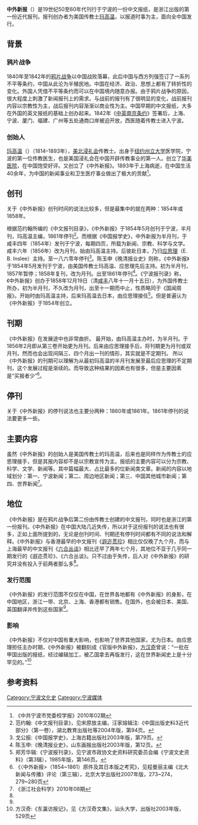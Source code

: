 '''中外新报'''（{{lang-en|Chinese and Foreign Gazette}}）是19世纪50至60年代刊行于宁波的一份中文报纸，是浙江出版的第一份近代报刊。报刊创办者为美国传教士[[玛高温|玛高温]]，以报道时事为主，面向全中国发行。

== 背景 ==
=== 鸦片战争 ===
1840年至1842年的[[第一次鸦片战争|鸦片战争]]以中国战败落幕，此后中国与西方列强签订了一系列不平等条约，中国从此沦为半殖民地。中国在经济、政治、思想上都有了转折性的变化。外国人凭借不平等条约而可以在中国境内随意办报。由于鸦片战争的原因，很大程度上刺激了新闻报刊上的需求。与战前的报刊有了很明显的变化，战前报刊内容以宗教性为主，战后报刊内容渐渐以商业性为主。中国早期的中文报纸，大多在外国的英文报纸的基础上创办起来。1842年《[[中英南京条约|中英南京条约]]》签署后，上海、宁波、厦门、福建、广州等五处通商口岸被迫开放，西医随着传教士进入宁波。

=== 创始人 ===
[[玛高温|玛高温]]（{{lang-en|Daniel J. Macgowan}}）（1814–1893年），[[美北浸礼会|美北浸礼会]]传教士。出身于[[纽约州立大学|纽约州立大学]]医学院，宁波的第一位传教医生，也是美国浸礼会在中国开辟传教事业的第一人。创立了[[宁波第二医院|华美医院]]，在中国饱受好评。又创立了《中外新报》。1893年于上海病逝，在中国生活40余年，为中国的新闻事业和卫生医疗事业做出了极大的贡献<ref>《中共宁波市党委校学报》2010年02期</ref>。

== 创刊 ==
关于《中外新报》创刊时间的说法比较多，但是最集中的就在两种：1854年或1858年。

根据范约翰所编的《中文报刊目录》，《中外新报》于1854年5月创刊于宁波，半月刊，玛高温主编，1861年停刊<ref>范约翰:《中文报刊目录》，见宋原放主编，汪家熔辑注:《中国出版史料3近代部分》（第一卷），湖北教育出版社等2004年版，第94页。</ref>。而根据《中国报学史》，中外新报为半月刊，于咸丰四年（1854年）发刊于宁波，每期四页，所载为新闻、宗教、科学与文学。咸丰六年（1856年）改为月刊，始由玛高温主持。后彼赴日本，乃归[[应思理|应思理]]（E. B. Inslee）主持。至一八六零年停刊<ref>戈公振:《中国报学史》，上海古籍出版社2003年版，第79页。</ref>。陈玉申《晚清报业史》则称，《中外新报》于1854年5月发刊于宁波，由美国传教士玛高温、应思理先后主持。初为半月刊，1857年暂停；1858年复刊，改为月刊。出至1861年停刊<ref>陈玉申:《晚清报业史》，山东画报出版社2003年版，第12页。</ref>。《宁波报刊录》称，《中外新报》创办于1858年12月19日（清[[咸丰|咸丰]]八年十一月十五日），为外国传教士所办，初为半月刊，不久改为月刊，出至十一期而中止，性质略同于《国闻周报》。开始时由玛高温主持，后来玛高温去日本，由应思理接任<ref>郑芳华辑:《宁波报刊录》，见宁波市政协文史资料研究委员会编《宁波文史资料》（第3辑），1985年版，第146页。</ref>。但是普遍认为《中外新报》于1854年创立。

== 刊期 ==
《中外新报》在发展途中也非常曲折。
最开始，由玛高温主办时，为半月刊。于1856年2月即从第三卷开始更为月刊。后来由应思理接手后，将刊期更为月刊或双月刊，然而也会出现间隔三、四个月出一刊的情形，其实就是不定期刊。
所以《中外新报》的刊期可以理解为从最初玛高温的半月刊发展至最后应思理的不定期刊，这个发展过程是渐续的。而导致这种结果的因素也有很多，但是主要因素是“买报者少”<ref name="北大新闻与传播">《〈中外新报>（1854~1861）原件及其日本版之考究》，见程曼丽主编《北大新闻与传播》评论（第三辑），北京大学出版社2007年版，273~274，279~280页</ref>。

== 停刊 ==
关于《中外新报》的停刊说法也主要分两种：1860年或1861年。1861年停刊的说法要更多一些。

== 主要内容 ==
虽然《中外新报》的创始人是美国传教士的玛高温，后来也是同样作为传教士的应思理接手，但是其报内容却不是以宗教宣传为主。报纸的主要内容可以分为宗教、科学、文学、新闻等。其中篇幅最大、占比最多的位新闻类文章。新闻的内容以地域划分：第一、宁波新闻；第二、周边地区新闻；第三、中国其他城市新闻；第四、世界新闻<ref name="浙江社会科学">《浙江社会科学》2010年08期</ref>。

== 地位 ==
《中外新报》是在鸦片战争后第二份由传教士创建的中文报刊，同时也是浙江的第一份报刊。《中外新报》在中国大陆几近失传，所以对于这份报刊的说法也有很多，正如上面所提到的，无论是创刊时间、刊期还有停刊时间都有不同的说法和解释。《中外新报》与香港最早的中文报刊《[[遐迩贯珍|遐迩贯珍]]》相比仅仅晚了九个月，而与上海最早的中文报刊《[[六合丛谈|六合丛谈]]》相比还早了两年七个月，其地位不亚于几乎同一期发行的《遐迩贯珍》、《六合丛谈》。只不过由于失传，后人对《中外新报》的研究并没有投入于前两者那么多<ref name="北大新闻与传播" />。

=== 发行范围 ===
《中外新报》的发行范围不仅仅在中国，在世界各地都有《中外新报》的身影，在中国地区，浙江一带、北京、上海、香港都有销售。在国外，也会被日本、美国、英国翻译并传到这些国家<ref name="浙江社会科学"/>。

=== 影响 ===
《中外新报》不仅对中国有重大影响，也影响了世界其他国家，尤为日本。由应思理担任主办时期，《中外新报》被翻刻成《官版中外新报》，[[方汉奇|方汉奇]]曾说：“一批在甲国出版的报纸，经过编辑加工，被乙国拿去再版发行，这在世界新闻史上是十分罕见的。”<ref>方汉奇:《东瀛访报记》，见《方汉奇文集》，汕头大学，出版社2003年版，529页</ref>

== 参考资料 ==
{{reflist}}

[[Category:宁波文化史|Category:宁波文化史]]
[[Category:宁波媒体|Category:宁波媒体]]
